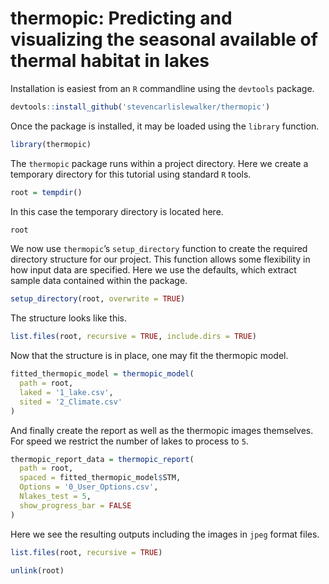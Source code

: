 # thermopic: Predicting and visualizing the seasonal available of thermal habitat in lakes

Installation is easiest from an `R` commandline using the `devtools` package.
```r
devtools::install_github('stevencarlislewalker/thermopic')
```

Once the package is installed, it may be loaded using the `library` function.
```r
library(thermopic)
```

The `thermopic` package runs within a project directory. Here we create a temporary directory for this tutorial using standard `R` tools.
```r
root = tempdir()
```

In this case the temporary directory is located here.
```r
root
```

We now use `thermopic`'s `setup_directory` function to create the required directory structure for our project.  This function allows some flexibility in how input data are specified.  Here we use the defaults, which extract sample data contained within the package.
```r
setup_directory(root, overwrite = TRUE)
```

The structure looks like this.
```r
list.files(root, recursive = TRUE, include.dirs = TRUE)
```

Now that the structure is in place, one may fit the thermopic model.
```r
fitted_thermopic_model = thermopic_model(
  path = root,
  laked = '1_lake.csv',
  sited = '2_Climate.csv'
)
```

And finally create the report as well as the thermopic images themselves.  For speed we restrict the number of lakes to process to `5`.
```r
thermopic_report_data = thermopic_report(
  path = root,
  spaced = fitted_thermopic_model$STM,
  Options = '0_User_Options.csv',
  Nlakes_test = 5,
  show_progress_bar = FALSE
)
```

Here we see the resulting outputs including the images in `jpeg` format files.
```r
list.files(root, recursive = TRUE)
```

```r
unlink(root)
```
